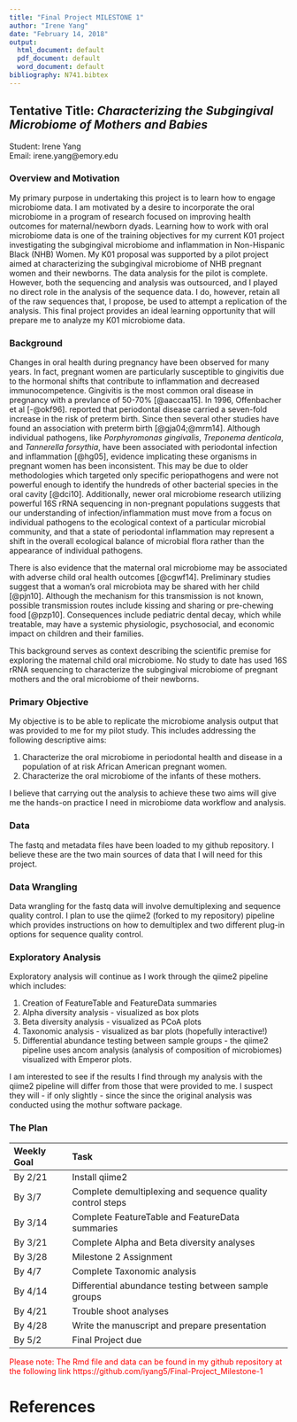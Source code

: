 ```yaml
---
title: "Final Project MILESTONE 1"
author: "Irene Yang"
date: "February 14, 2018"
output:
  html_document: default
  pdf_document: default
  word_document: default
bibliography: N741.bibtex
---
```


## Tentative Title: *Characterizing the Subgingival Microbiome of Mothers and Babies*
Student: Irene Yang  
Email: irene.yang@emory.edu

### Overview and Motivation
My primary purpose in undertaking this project is to learn how to engage microbiome data. I am motivated by a desire to incorporate the oral microbiome in a program of research focused on improving health outcomes for maternal/newborn dyads. Learning how to work with oral microbiome data is one of the training objectives for my current K01 project investigating the subgingival microbiome and inflammation in Non-Hispanic Black (NHB) Women. My K01 proposal was supported by a pilot project aimed at characterizing the subgingival microbiome of NHB pregnant women and their newborns. The data analysis for the pilot is complete. However, both the sequencing and analysis was outsourced, and I played no direct role in the analysis of the sequence data. I do, however, retain all of the raw sequences that, I propose, be used to attempt a replication of the analysis. This final project provides an ideal learning opportunity that will prepare me to analyze my K01 microbiome data.

### Background
Changes in oral health during pregnancy have been observed for many years. In fact, pregnant women are particularly susceptible to gingivitis due to the hormonal shifts that contribute to inflammation and decreased immunocompetence. Gingivitis is the most common oral disease in pregnancy with a prevlance of 50-70% [@aaccaa15]. In 1996, Offenbacher et al [-@okf96]. reported that periodontal disease carried a seven-fold increase in the risk of preterm birth. Since then several other studies have found an association with preterm birth [@gja04;@mrm14]. Although individual pathogens, like *Porphyromonas gingivalis*, *Treponema denticola*, and *Tannerella forsythia*, have been associated with periodontal infection and inflammation [@hg05], evidence implicating these organisms in pregnant women has been inconsistent. This may be due to older methodologies which targeted only specific periopathogens and were not powerful enough to identify the hundreds of other bacterial species in the oral cavity [@dci10]. Additionally, newer oral microbiome research utilizing powerful 16S rRNA sequencing in non-pregnant populations suggests that our understanding of infection/inflammation must move from a focus on individual pathogens to the ecological context of a particular microbial community, and that a state of periodontal inflammation may represent a shift in the overall ecological balance of microbial flora rather than the appearance of individual pathogens. 

There is also evidence that the maternal oral microbiome may be associated with adverse child oral health outcomes [@cgwf14]. Preliminary studies suggest that a woman's oral microbiota may be shared with her child [@pjn10]. Although the mechanism for this transmission is not known, possible transmission routes include kissing and sharing or pre-chewing food [@pzp10]. Consequences include pediatric dental decay, which while treatable, may have a systemic physiologic, psychosocial, and economic impact on children and their families.

This background serves as context describing the scientific premise for exploring the maternal child oral microbiome. No study to date has used 16S rRNA sequencing to characterize the subgingival microbiome of pregnant mothers and the oral microbiome of their newborns.

### Primary Objective
My objective is to be able to replicate the microbiome analysis output that was provided to me for my pilot study. This includes addressing the following descriptive aims:  

1. Characterize the oral microbiome in periodontal health and disease in a population of at risk African American pregnant women.  
2. Characterize the oral microbiome of the infants of these mothers.

I believe that carrying out the analysis to achieve these two aims will give me the hands-on practice I need in microbiome data workflow and analysis.

### Data
The fastq and metadata files have been loaded to my github repository. I believe these are the two main sources of data that I will need for this project.

### Data Wrangling
Data wrangling for the fastq data will involve demultiplexing and sequence quality control. I plan to use the qiime2 (forked to my repository) pipeline which provides instructions on how to demultiplex and two different plug-in options for sequence quality control.

### Exploratory Analysis
Exploratory analysis will continue as I work through the qiime2 pipeline which includes:

1. Creation of FeatureTable and FeatureData summaries
2. Alpha diversity analysis - visualized as box plots 
3. Beta diversity analysis - visualized as PCoA plots
4. Taxonomic analysis - visualized as bar plots (hopefully interactive!)
5. Differential abundance testing between sample groups - the qiime2 pipeline uses ancom analysis (analysis of composition of microbiomes) visualized with Emperor plots.

I am interested to see if the results I find through my analysis with the qiime2 pipeline will differ from those that were provided to me. I suspect they will - if only slightly - since the since the original analysis was conducted using the mothur software package. 

### The Plan

Weekly Goal   Task
------------  ------
By 2/21       Install qiime2
By 3/7        Complete demultiplexing and sequence quality control steps
By 3/14       Complete FeatureTable and FeatureData summaries
By 3/21       Complete Alpha and Beta diversity analyses
By 3/28       Milestone 2 Assignment
By 4/7        Complete Taxonomic analysis
By 4/14       Differential abundance testing between sample groups
By 4/21       Trouble shoot analyses
By 4/28       Write the manuscript and prepare presentation
By 5/2        Final Project due

<span style="color:red">Please note:  The Rmd file and data can be found in my github repository at the following link https://github.com/iyang5/Final-Project_Milestone-1</span>

# References



